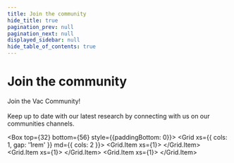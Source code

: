 ```yaml
---
title: Join the community
hide_title: true
pagination_prev: null
pagination_next: null
displayed_sidebar: null
hide_table_of_contents: true
---
```



# Join the community

<Box bottom={24}>
  Join the Vac Community!
  <br/>
  <br/>
  Keep up to date with our latest research by connecting with us on our communities channels.
</Box>

<Box top={32} bottom={56} style={{paddingBottom: 0}}>
  <Grid xs={{ cols: 1, gap: '1rem' }} md={{ cols: 2 }}>
    <Grid.Item xs={1}>
      <SocialCard
        href='https://twitter.com/vacp2p'
        logoSrcDark="/icons/x.svg"
        description='Follow us on X'
      />
    </Grid.Item>
    <Grid.Item xs={1}>
      <SocialCard
        href='https://discord.com/invite/PQFdubGt6d'
        logoSrcDark="/icons/discord-white.svg"
        description='Join the community on Discord'
      />
    </Grid.Item>
    <Grid.Item xs={1}>
      <SocialCard
        href="https://forum.vac.dev/"
        logoSrcDark="/theme/image/logo.svg"
        description="Share your thoughts on the latest research on the Vac research forum"
      />
    </Grid.Item>
  </Grid>
</Box>
